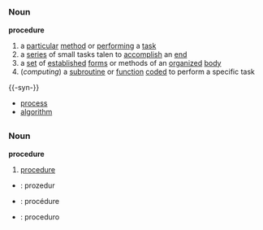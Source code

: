 =={{en}}==
===Noun===
'''procedure'''
# a [[particular]] [[method]] or [[performing]] a [[task]]
# a [[series]] of small tasks talen to [[accomplish]] an [[end]]
# a [[set]] of [[established]] [[form]]s or methods of an [[organized]] [[body]]
#(''computing'') a [[subroutine]] or [[function]] [[coded]] to perform a specific task

{{-syn-}}

* [[process]]
* [[algorithm]]

=={{fr}}==
===Noun===
'''procedure'''
# [[procedure]]

* {{de}} : prozedur
* {{fr}} : procédure
* {{io}} : proceduro